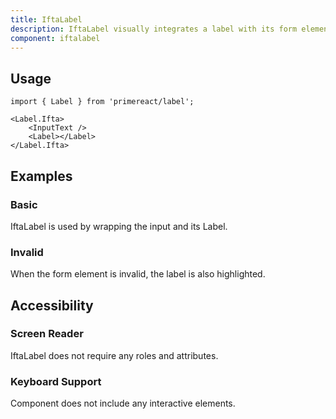 ```yaml
---
title: IftaLabel
description: IftaLabel visually integrates a label with its form element.
component: iftalabel
---
```


## Usage

```tsx
import { Label } from 'primereact/label';
```

```tsx
<Label.Ifta>
    <InputText />
    <Label></Label>
</Label.Ifta>
```

## Examples

### Basic

IftaLabel is used by wrapping the input and its Label.

<DocDemoViewer name="iftalabel:basic-demo" />

### Invalid

When the form element is invalid, the label is also highlighted.

<DocDemoViewer name="iftalabel:invalid-demo" />

## Accessibility

### Screen Reader

IftaLabel does not require any roles and attributes.

### Keyboard Support

Component does not include any interactive elements.
